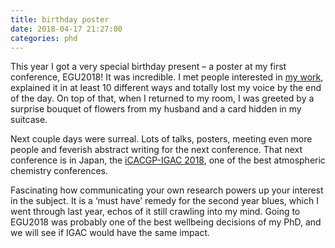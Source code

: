 ```yaml
---
title: birthday poster
date: 2018-04-17 21:27:00
categories: phd
---
```


This year I got a very special birthday present – a poster at my first conference, EGU2018! It was incredible. I met people interested in [my work](https://www.researchgate.net/project/Impact-of-alkyl-nitrate-chemistry-on-tropospheric-ozone), explained it in at least 10 different ways and totally lost my voice by the end of the day. On top of that, when I returned to my room, I was greeted by a surprise bouquet of flowers from my husband and a card hidden in my suitcase.

Next couple days were surreal. Lots of talks, posters, meeting even more people and feverish abstract writing for the next conference. That next conference is in Japan, the [iCACGP-IGAC 2018](https://icacgp-igac2018.org/), one of the best atmospheric chemistry conferences.

Fascinating how communicating your own research powers up your interest in the subject. It is a ‘must have’ remedy for the second year blues, which I went through last year, echos of it still crawling into my mind. Going to EGU2018 was probably one of the best wellbeing decisions of my PhD, and we will see if IGAC would have the same impact.
